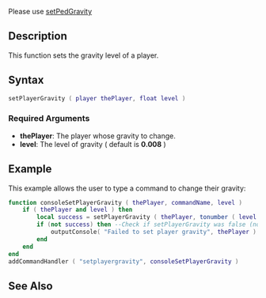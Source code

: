 
{{Deprecated}}

Please use [[/setPedGravity.md|setPedGravity]]

==Description==
This function sets the gravity level of a player.

==Syntax==
<syntaxhighlight lang="lua">setPlayerGravity ( player thePlayer, float level )</syntaxhighlight>

===Required Arguments===
*'''thePlayer''': The player whose gravity to change.
*'''level''': The level of gravity ( default is <b>0.008</b> )

==Example==
<section name="Server" class="server" show="true">
This example allows the user to type a command to change their gravity:
<syntaxhighlight lang="lua">
function consoleSetPlayerGravity ( thePlayer, commandName, level )
	if ( thePlayer and level ) then
		local success = setPlayerGravity ( thePlayer, tonumber ( level ) )  -- Sets the gravity
		if (not success) then --Check if setPlayerGravity was false (not successful)
			outputConsole( "Failed to set player gravity", thePlayer )  -- If success is false, meaning gravity could not be set, this message will show
		end
	end
end
addCommandHandler ( "setplayergravity", consoleSetPlayerGravity )</syntaxhighlight></section>

==See Also==
{{Player functions}}
{{Server function}}